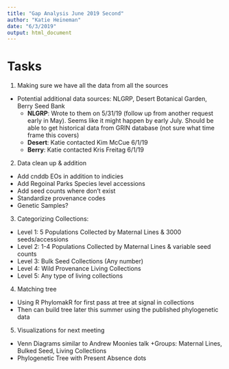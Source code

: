 ```yaml
---
title: "Gap Analysis June 2019 Second"
author: "Katie Heineman"
date: "6/3/2019"
output: html_document
---
```

# Tasks

1) Making sure we have all the data from all the sources 
* Potential additional data sources: NLGRP, Desert Botanical Garden, Berry Seed Bank
	+ **NLGRP**: Wrote to them on 5/31/19 (follow up from another request early in May). Seems like it might happen by early  July. Should be able to get historical data from GRIN database (not sure what time frame this covers)
	+ **Desert**: Katie contacted Kim McCue 6/1/19
	+ **Berry**: Katie contacted Kris Freitag 6/1/19

2) Data clean up & addition 
- Add cnddb EOs in addition to indicies
- Add Regoinal Parks Species level accessions
- Add seed counts where don't exist
- Standardize provenance codes
- Genetic Samples? 

3) Categorizing Collections: 
- Level 1: 5 Populations Collected by Maternal Lines & 3000 seeds/accessions
- Level 2: 1-4 Populations Collected by Maternal Lines & variable seed counts
- Level 3: Bulk Seed Collections (Any number)
- Level 4: Wild Provenance Living Collections
- Level 5: Any type of living collections

4) Matching tree
- Using R PhylomakR for first pass at tree at signal in collections
- Then can build tree later this summer using the published phylogenetic data

5) Visualizations for next meeting 
- Venn Diagrams similar to Andrew Moonies talk
	+Groups: Maternal Lines, Bulked Seed, Living Collections
- Phylogenetic Tree with Present Absence dots


```r

```